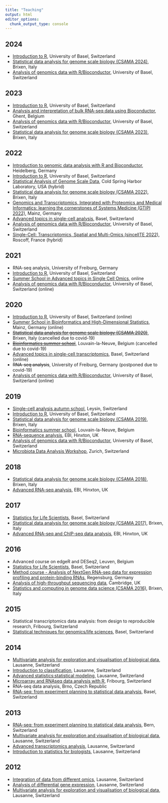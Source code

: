```yaml
---
title: "Teaching"
output: html
editor_options: 
  chunk_output_type: console
---
```


## 2024

-   [Introduction to R](https://ivanek.github.io/introductionToR/), University of Basel, Switzerland
-   [Statistical data analysis for genome scale biology (CSAMA 2024)](https://csama2024.bioconductor.eu/), Brixen, Italy
-   [Analysis of genomics data with R/Bioconductor](https://ivanek.github.io/analysisOfGenomicsDataWithR/), University of Basel, Switzerland


## 2023

-   [Introduction to R](https://ivanek.github.io/introductionToR/), University of Basel, Switzerland
-   [Analysis and interpretation of bulk RNA-seq data using Bioconductor](https://bioconductor.github.io/2023-09-18-RNASeq-EuroBioc/), Ghent, Belgium
-   [Analysis of genomics data with R/Bioconductor](https://ivanek.github.io/analysisOfGenomicsDataWithR/), University of Basel, Switzerland
-   [Statistical data analysis for genome scale biology (CSAMA 2023)](https://csama2023.bioconductor.eu/), Brixen, Italy

## 2022

-   [Introduction to genomic data analysis with R and Bioconductor](https://bioconductor.github.io/2022-09-12-BiocIntro-Heidelberg/), Heidelberg, Germany
-   [Introduction to R](https://ivanek.github.io/introductionToR/), University of Basel, Switzerland
-   [Statistical Analysis of Genome Scale Data](https://meetings.cshl.edu/courses.aspx?course=C-data&year=22), Cold Spring Harbor Laboratory, USA (hybrid)
-   [Statistical data analysis for genome scale biology (CSAMA 2022)](https://csama2022.bioconductor.eu/), Brixen, Italy
-   [Genomics and Transcriptomics, Integrated with Proteomics and Medical Informatics: learning the cornerstones of Systems Medicine (GTIPI 2022)](https://imbeimainz.github.io/GTIPI2022/index.html), Mainz, Germany
-   [Advanced topics in single-cell analysis](https://www.sib.swiss/training/course/20220426_ADVSC), Basel, Switzerland
-   [Analysis of genomics data with R/Bioconductor](https://ivanek.github.io/analysisOfGenomicsDataWithR/), University of Basel, Switzerland
-   [Single-Cell: Transcriptomics, Spatial and Multi-Omics (sincellTE 2022)](https://www.france-bioinformatique.fr/formation/single-cell-2022/), Roscoff, France (hybrid)

## 2021

-   RNA-seq analysis, University of Freiburg, Germany
-   [Introduction to R](https://ivanek.github.io/introductionToR/), University of Basel, Switzerland
-   [Summer School in Advanced topics in Single Cell Omics](https://nbisweden.github.io/single-cell_sib_scilifelab_2021/README.html), online
-   [Analysis of genomics data with R/Bioconductor](https://ivanek.github.io/analysisOfGenomicsDataWithR/), University of Basel, Switzerland (online)

## 2020

-   [Introduction to R](https://ivanek.github.io/introductionToR/), University of Basel, Switzerland (online)
-   [Summer School in Bioinformatics and High-Dimensional Statistics](http://www3.unimedizin-mainz.de/transmed/training-program/training-in-scientific-skills/summer-school-in-bioinformatics-and-high-dimensional-statistics.html), Mainz, Germany (online)
-   [~~Statistical data analysis for genome scale biology (CSAMA 2020)~~](https://www.huber.embl.de/csama2020/#home), Brixen, Italy (cancelled due to covid-19)
-   [~~Bioinformatics summer school~~](https://uclouvain-cbio.github.io/BSS2020/), Louvain-la-Neuve, Belgium (cancelled due to covid-19)
-   [Advanced topics in single-cell transcriptomics](https://www.sib.swiss/training/course/2020-05-adv-scrna), Basel, Switzerland (online)
-   ~~RNA-seq analysis~~, University of Freiburg, Germany (postponed due to covid-19)
-   [Analysis of genomics data with R/Bioconductor](https://ivanek.github.io/analysisOfGenomicsDataWithR/), University of Basel, Switzerland (online)

## 2019

-   [Single-cell analysis autumn school](https://nbisweden.github.io/single-cell_sib_scilifelab/README.html), Leysin, Switzerland
-   [Introduction to R](https://ivanek.github.io/introductionToR/), University of Basel, Switzerland
-   [Statistical data analysis for genome scale biology (CSAMA 2019)](https://www.huber.embl.de/csama2019/#home), Brixen, Italy
-   [Bioinformatics summer school](https://uclouvain-cbio.github.io/BSS2019/), Louvain-la-Neuve, Belgium
-   [RNA-sequence analysis](https://www.ebi.ac.uk/training/events/2019/rna-sequence-analysis), EBI, Hinxton, UK
-   [Analysis of genomics data with R/Bioconductor](https://ivanek.github.io/analysisOfGenomicsDataWithR/), University of Basel, Switzerland
-   [Microbiota Data Analysis Workshop](http://gdc-mda.ethz.ch/MDA19/program.html), Zurich, Switzerland

## 2018

-   [Statistical data analysis for genome scale biology (CSAMA 2018)](http://www-huber.embl.de/csama2018/#home), Brixen, Italy
-   [Advanced RNA-seq analysis](https://www.ebi.ac.uk/training/events/2018/advanced-rna-seq-analysis), EBI, Hinxton, UK

## 2017

-   [Statistics for Life Scientists](https://www.sib.swiss/training/course/stats-basel2017), Basel, Switzerland
-   [Statistical data analysis for genome scale biology (CSAMA 2017)](http://www.huber.embl.de/csama2017/#home), Brixen, Italy
-   [Advanced RNA-seq and ChIP-seq data analysis](http://www.ebi.ac.uk/training/events/2017/advanced-rna-seq-and-chip-seq-data-analysis-1), EBI, Hinxton, UK

## 2016

-   Advanced course on edgeR and DESeq2, Leuven, Belgium
-   [Statistics for Life Scientists](http://edu.isb-sib.ch/course/view.php?id=269), Basel, Switzerland
-   [Method course - Analysis of NextGen RNA-seq data for expression profiling and protein-binding RNAs](http://www.uni-regensburg.de/medicine/statistical-bioinformatics/method-course-oct-16/program/index.html), Regensburg, Germany
-   [Analysis of high-throughput sequencing data](http://events.embo.org/16-htp-seq/), Cambridge, UK
-   [Statistics and computing in genome data science (CSAMA 2016)](http://www.huber.embl.de/csama2016/about/), Brixen, Italy

## 2015

-   Statistical transcriptomics data analysis: from design to reproducible research, Fribourg, Switzerland
-   [Statistical techniques for genomics/life sciences](http://edu.isb-sib.ch/course/view.php?id=189), Basel, Switzerland

## 2014

-   [Multivariate analysis for exploration and visualisation of biological data](http://edu.isb-sib.ch/course/view.php?id=187), Lausanne, Switzerland
-   [Introduction to classification](http://edu.isb-sib.ch/course/view.php?id=186), Lausanne, Switzerland
-   [Advanced statistics:statistical modeling](http://edu.isb-sib.ch/course/view.php?id=177), Lausanne, Switzerland
-   [Microarray and RNAseq data analysis with R](http://edu.isb-sib.ch/course/view.php?id=175), Fribourg, Switzerland
-   RNA-seq data analysis, Brno, Czech Republic
-   [RNA-seq: from experiment planning to statistical data analysis](http://www.bc2.ch/courses/RNASeqCourseBasel201401/), Basel, Switzerland

## 2013

-   [RNA-seq: from experiment planning to statistical data analysis](http://biologie.cuso.ch/staromics/activities/detail-activity/item/courses/rna-seq-from-experiment-planing-to-statistical-data-analysis/), Bern, Switzerland
-   [Multivariate analysis for exploration and visualisation of biological data](http://edu.isb-sib.ch/course/view.php?id=150), Lausanne, Switzerland
-   [Advanced transcriptomics analysis](http://edu.isb-sib.ch/course/view.php?id=146), Lausanne, Switzerland
-   [Introduction to statistics for biologists](http://edu.isb-sib.ch/course/view.php?id=147), Lausanne, Switzerland

## 2012

-   [Integration of data from different omics](http://edu.isb-sib.ch/course/view.php?id=124), Lausanne, Switzerland
-   [Analysis of differential gene expression](http://edu.isb-sib.ch/course/view.php?id=120), Lausanne, Switzerland
-   [Multivariate analysis for exploration and visualisation of biological data](http://edu.isb-sib.ch/course/view.php?id=121), Lausanne, Switzerland
